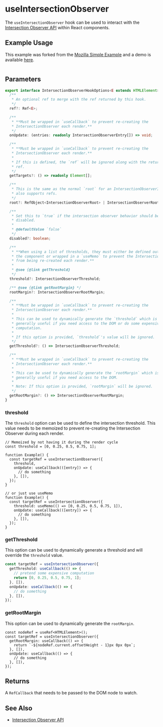 # useIntersectionObserver

The `useIntersectionObserver` hook can be used to interact with the
[Intersection Observer API](https://developer.mozilla.org/en-US/docs/Web/API/Intersection_Observer_API)
within React components.

## Example Usage

This example was forked from the
[Mozilla Simple Example](https://developer.mozilla.org/en-US/docs/Web/API/Intersection_Observer_API#a_simple_example)
and a demo is available [here](./use-intersection-observer/example).

```demo source="./SimpleExample.tsx" importOnly disableImportOnlySCSS

```

## Parameters

```ts disableScroll disableTransform
export interface IntersectionObserverHookOptions<E extends HTMLElement> {
  /**
   * An optional ref to merge with the ref returned by this hook.
   */
  ref?: Ref<E>;

  /**
   * **Must be wrapped in `useCallback` to prevent re-creating the
   * IntersectionObserver each render.**
   */
  onUpdate: (entries: readonly IntersectionObserverEntry[]) => void;

  /**
   * **Must be wrapped in `useCallback` to prevent re-creating the
   * IntersectionObserver each render.**
   *
   * If this is defined, the `ref` will be ignored along with the returned
   * ref.
   */
  getTargets?: () => readonly Element[];

  /**
   * This is the same as the normal `root` for an IntersectionObserverInit, but
   * also supports refs.
   */
  root?: RefObject<IntersectionObserverRoot> | IntersectionObserverRoot;

  /**
   * Set this to `true` if the intersection observer behavior should be
   * disabled.
   *
   * @defaultValue `false`
   */
  disabled?: boolean;

  /**
   * **When using a list of thresholds, they must either be defined outside of
   * the component or wrapped in a `useMemo` to prevent the IntersectionObserver
   * from being re-created each render.**
   *
   * @see {@link getThreshold}
   */
  threshold?: IntersectionObserverThreshold;

  /** @see {@link getRootMargin} */
  rootMargin?: IntersectionObserverRootMargin;

  /**
   * **Must be wrapped in `useCallback` to prevent re-creating the
   * IntersectionObserver each render.**
   *
   * This can be used to dynamically generate the `threshold` which is
   * generally useful if you need access to the DOM or do some expensive
   * computation.
   *
   * If this option is provided, `threshold`'s value will be ignored.
   */
  getThreshold?: () => IntersectionObserverThreshold;

  /**
   * **Must be wrapped in `useCallback` to prevent re-creating the
   * IntersectionObserver each render.**
   *
   * This can be used to dynamically generate the `rootMargin` which is
   * generally useful if you need access to the DOM.
   *
   * Note: If this option is provided, `rootMargin` will be ignored.
   */
  getRootMargin?: () => IntersectionObserverRootMargin;
}
```

### threshold

The `threshold` option can be used to define the intersection threshold. This
value needs to be memoized to prevent re-creating the Intersection Observer
during each render.

```tsx
// Memoized by not having it during the render cycle
const threshold = [0, 0.25, 0.5, 0.75, 1];

function Example() {
  const targetRef = useIntersectionObserver({
    threshold,
    onUpdate: useCallback(([entry]) => {
      // do something
    }, []),
  });
}

// or just use useMemo
function Example() {
  const targetRef = useIntersectionObserver({
    threshold: useMemo(() => [0, 0.25, 0.5, 0.75, 1]),
    onUpdate: useCallback(([entry]) => {
      // do something
    }, []),
  });
}
```

### getThreshold

This option can be used to dynamically generate a threshold and will override
the `threshold` value.

```ts
const targetRef = useIntersectionObserver({
  getThreshold: useCallback(() => {
    // pretend some expensive computation
    return [0, 0.25, 0.5, 0.75, 1];
  }, []),
  onUpdate: useCallback(() => {
    // do something
  }, []),
});
```

### getRootMargin

This option can be used to dynamically generate the `rootMargin`.

```tsx
const nodeRef = useRef<HTMLElement>();
const targetRef = useIntersectionObserver({
  getRootMargin: useCallback(() => {
    return `-${nodeRef.current.offsetHeight - 1}px 0px 0px`;
  }, []),
  onUpdate: useCallback(() => {
    // do something
  }, []),
});
```

## Returns

A `RefCallback` that needs to be passed to the DOM node to watch.

## See Also

- [Intersection Observer API](https://developer.mozilla.org/en-US/docs/Web/API/Intersection_Observer_API)
